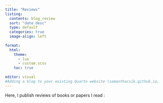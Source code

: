 ```yaml
---
title: "Reviews"
listing:
  contents: blog_review
  sort: "date desc"
  type: default
  categories: true
  image-align: left
  
format:
  html:
    theme:
      - lux
      - custom.scss
    toc: true
    
editor: visual
#Adding a blog to your existing Quarto website (samanthacsik.github.io)
---
```


Here, I publish reviews of books or papers I read :
